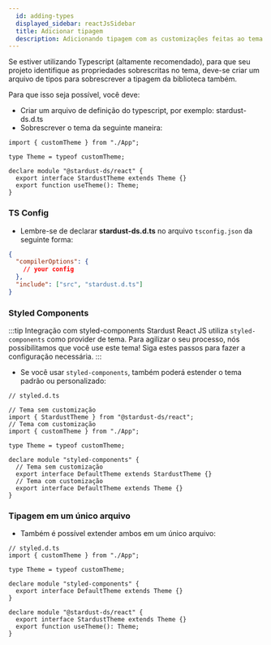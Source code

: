 ```yaml
---
  id: adding-types
  displayed_sidebar: reactJsSidebar
  title: Adicionar tipagem
  description: Adicionando tipagem com as customizações feitas ao tema.
---
```


Se estiver utilizando Typescript (altamente recomendado), para que seu projeto identifique as propriedades sobrescritas no tema, deve-se criar um arquivo de tipos para sobrescrever a tipagem da biblioteca também.

Para que isso seja possível, você deve:

- Criar um arquivo de definição do typescript, por exemplo: stardust-ds.d.ts
- Sobrescrever o tema da seguinte maneira:

```tsx
import { customTheme } from "./App";

type Theme = typeof customTheme;

declare module "@stardust-ds/react" {
  export interface StardustTheme extends Theme {}
  export function useTheme(): Theme;
}
```

### TS Config

- Lembre-se de declarar **stardust-ds.d.ts** no arquivo `tsconfig.json` da seguinte forma:

```json
{
  "compilerOptions": {
    // your config
  },
  "include": ["src", "stardust.d.ts"]
}
```

### Styled Components

:::tip Integração com styled-components
Stardust React JS utiliza `styled-components` como provider de tema. Para agilizar o seu processo, nós possibilitamos que você use este tema!
Siga estes passos para fazer a configuração necessária.
:::

- Se você usar `styled-components`, também poderá estender o tema padrão ou personalizado:

```tsx
// styled.d.ts

// Tema sem customização
import { StardustTheme } from "@stardust-ds/react";
// Tema com customização
import { customTheme } from "./App";

type Theme = typeof customTheme;

declare module "styled-components" {
  // Tema sem customização
  export interface DefaultTheme extends StardustTheme {}
  // Tema com customização
  export interface DefaultTheme extends Theme {}
}
```

### Tipagem em um único arquivo

- Também é possível extender ambos em um único arquivo:

```tsx
// styled.d.ts
import { customTheme } from "./App";

type Theme = typeof customTheme;

declare module "styled-components" {
  export interface DefaultTheme extends Theme {}
}

declare module "@stardust-ds/react" {
  export interface StardustTheme extends Theme {}
  export function useTheme(): Theme;
}
```
